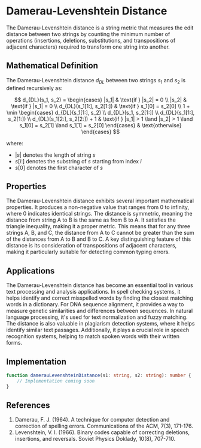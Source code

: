 # Damerau-Levenshtein Distance

The Damerau-Levenshtein distance is a string metric that measures the edit distance between two strings by counting the minimum number of operations (insertions, deletions, substitutions, and transpositions of adjacent characters) required to transform one string into another.

## Mathematical Definition

The Damerau-Levenshtein distance $d_{DL}$ between two strings $s_1$ and $s_2$ is defined recursively as:

$$
d_{DL}(s_1, s_2) = \begin{cases}
|s_1| & \text{if } |s_2| = 0 \\
|s_2| & \text{if } |s_1| = 0 \\
d_{DL}(s_1[1:], s_2[1:]) & \text{if } s_1[0] = s_2[0] \\
1 + \min \begin{cases}
d_{DL}(s_1[1:], s_2) \\
d_{DL}(s_1, s_2[1:]) \\
d_{DL}(s_1[1:], s_2[1:]) \\
d_{DL}(s_1[2:], s_2[2:]) + 1 & \text{if } |s_1| > 1 \land |s_2| > 1 \land s_1[0] = s_2[1] \land s_1[1] = s_2[0]
\end{cases} & \text{otherwise}
\end{cases}
$$

where:
- $|s|$ denotes the length of string $s$
- $s[i:]$ denotes the substring of $s$ starting from index $i$
- $s[0]$ denotes the first character of $s$

## Properties

The Damerau-Levenshtein distance exhibits several important mathematical properties. It produces a non-negative value that ranges from 0 to infinity, where 0 indicates identical strings. The distance is symmetric, meaning the distance from string A to B is the same as from B to A. It satisfies the triangle inequality, making it a proper metric. This means that for any three strings A, B, and C, the distance from A to C cannot be greater than the sum of the distances from A to B and B to C. A key distinguishing feature of this distance is its consideration of transpositions of adjacent characters, making it particularly suitable for detecting common typing errors.

## Applications

The Damerau-Levenshtein distance has become an essential tool in various text processing and analysis applications. In spell checking systems, it helps identify and correct misspelled words by finding the closest matching words in a dictionary. For DNA sequence alignment, it provides a way to measure genetic similarities and differences between sequences. In natural language processing, it's used for text normalization and fuzzy matching. The distance is also valuable in plagiarism detection systems, where it helps identify similar text passages. Additionally, it plays a crucial role in speech recognition systems, helping to match spoken words with their written forms.

## Implementation

```typescript
function damerauLevenshteinDistance(s1: string, s2: string): number {
    // Implementation coming soon
}
```

## References

1. Damerau, F. J. (1964). A technique for computer detection and correction of spelling errors. Communications of the ACM, 7(3), 171-176.
2. Levenshtein, V. I. (1966). Binary codes capable of correcting deletions, insertions, and reversals. Soviet Physics Doklady, 10(8), 707-710. 